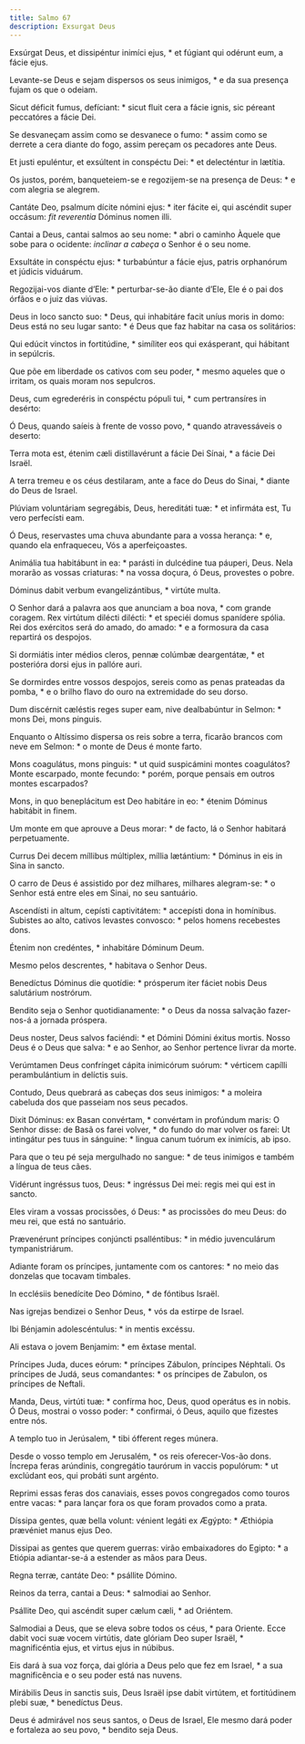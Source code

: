 ```yaml
---
title: Salmo 67
description: Exsurgat Deus
---
```


<div class="side-by-side not-content">

Exsúrgat Deus, et dissipéntur inimíci ejus, * et fúgiant qui odérunt eum, a
    fácie ejus.

Levante-se Deus e sejam dispersos os seus inimigos, * e da sua presença
    fujam os que o odeiam.

Sicut déficit fumus, defíciant: * sicut fluit cera a fácie ignis, sic
    péreant peccatóres a fácie Dei.

Se desvaneçam assim como se desvanece o fumo: * assim como se derrete a cera
    diante do fogo, assim pereçam os pecadores ante Deus.

Et justi epuléntur, et exsúltent in conspéctu Dei: * et delecténtur in
    lætítia.

Os justos, porém, banqueteiem-se e regozijem-se na presença de Deus: * e com
    alegria se alegrem.

Cantáte Deo, psalmum dícite nómini ejus: * iter fácite ei, qui ascéndit
    super occásum: <em>fit reverentia</em> Dóminus nomen illi.

Cantai a Deus, cantai salmos ao seu nome: * abri o caminho Àquele que sobe
    para o ocidente: <em>inclinar a cabeça</em> o Senhor é o seu nome.

Exsultáte in conspéctu ejus: * turbabúntur a fácie ejus, patris orphanórum
    et júdicis viduárum.

Regozijai-vos diante d’Ele: * perturbar-se-ão diante d’Ele, Ele é o pai dos
    órfãos e o juiz das viúvas.

Deus in loco sancto suo: * Deus, qui inhabitáre facit uníus moris in domo:
  Deus está no seu lugar santo: * é Deus que faz habitar na casa os
    solitários:

Qui edúcit vinctos in fortitúdine, * simíliter eos qui exásperant, qui
    hábitant in sepúlcris.

Que põe em liberdade os cativos com seu poder, * mesmo aqueles que o
    irritam, os quais moram nos sepulcros.

Deus, cum egrederéris in conspéctu pópuli tui, * cum pertransíres in
    desérto:

Ó Deus, quando saíeis à frente de vosso povo, * quando atravessáveis o
    deserto:

Terra mota est, étenim cæli distillavérunt a fácie Dei Sínai, * a fácie Dei
    Israël.

A terra tremeu e os céus destilaram, ante a face do Deus do Sinai, * diante
    do Deus de Israel.

Plúviam voluntáriam segregábis, Deus, hereditáti tuæ: * et infirmáta est, Tu
    vero perfecísti eam.

Ó Deus, reservastes uma chuva abundante para a vossa herança: * e, quando
    ela enfraqueceu, Vós a aperfeiçoastes.

Animália tua habitábunt in ea: * parásti in dulcédine tua páuperi, Deus.
  Nela morarão as vossas criaturas: * na vossa doçura, ó Deus, provestes o
    pobre.

Dóminus dabit verbum evangelizántibus, * virtúte multa.

O Senhor dará a palavra aos que anunciam a boa nova, * com grande coragem.
  Rex virtútum dilécti dilécti: * et speciéi domus spanídere spólia.
  Rei dos exércitos será do amado, do amado: * e a formosura da casa repartirá
    os despojos.

Si dormiátis inter médios cleros, pennæ colúmbæ deargentátæ, * et posterióra
    dorsi ejus in pallóre auri.

Se dormirdes entre vossos despojos, sereis como as penas prateadas da pomba,
    * e o brilho flavo do ouro na extremidade do seu dorso.

Dum discérnit cæléstis reges super eam, nive dealbabúntur in Selmon: * mons
    Dei, mons pinguis.

Enquanto o Altíssimo dispersa os reis sobre a terra, ficarão brancos com
    neve em Selmon: * o monte de Deus é monte farto.

Mons coagulátus, mons pinguis: * ut quid suspicámini montes coagulátos?
  Monte escarpado, monte fecundo: * porém, porque pensais em outros montes
    escarpados?

Mons, in quo beneplácitum est Deo habitáre in eo: * étenim Dóminus habitábit
    in finem.

Um monte em que aprouve a Deus morar: * de facto, lá o Senhor habitará
    perpetuamente.

Currus Dei decem míllibus múltiplex, míllia lætántium: * Dóminus in eis in
    Sina in sancto.

O carro de Deus é assistido por dez milhares, milhares alegram-se: * o
    Senhor está entre eles em Sinai, no seu santuário.

Ascendísti in altum, cepísti captivitátem: * accepísti dona in homínibus.
  Subistes ao alto, cativos levastes convosco: * pelos homens recebestes dons.

Étenim non credéntes, * inhabitáre Dóminum Deum.

Mesmo pelos descrentes, * habitava o Senhor Deus.

Benedíctus Dóminus die quotídie: * prósperum iter fáciet nobis Deus
    salutárium nostrórum.

Bendito seja o Senhor quotidianamente: * o Deus da nossa salvação
    fazer-nos-á a jornada próspera.

Deus noster, Deus salvos faciéndi: * et Dómini Dómini éxitus mortis.
  Nosso Deus é o Deus que salva: * e ao Senhor, ao Senhor pertence livrar da
    morte.

Verúmtamen Deus confrínget cápita inimicórum suórum: * vérticem capílli
    perambulántium in delíctis suis.

Contudo, Deus quebrará as cabeças dos seus inimigos: * a moleira cabeluda
    dos que passeiam nos seus pecados.

Dixit Dóminus: ex Basan convértam, * convértam in profúndum maris:
  O Senhor disse: de Basã os farei volver, * do fundo do mar volver os farei:
  Ut intingátur pes tuus in sánguine: * lingua canum tuórum ex inimícis, ab
    ipso.

Para que o teu pé seja mergulhado no sangue: * de teus inimigos e também a
    língua de teus cães.

Vidérunt ingréssus tuos, Deus: * ingréssus Dei mei: regis mei qui est in
    sancto.

Eles viram a vossas procissões, ó Deus: * as procissões do meu Deus: do meu
    rei, que está no santuário.

Prævenérunt príncipes conjúncti psalléntibus: * in médio juvenculárum
    tympanistriárum.

Adiante foram os príncipes, juntamente com os cantores: * no meio das
    donzelas que tocavam timbales.

In ecclésiis benedícite Deo Dómino, * de fóntibus Israël.

Nas igrejas bendizei o Senhor Deus, * vós da estirpe de Israel.

Ibi Bénjamin adolescéntulus: * in mentis excéssu.

Ali estava o jovem Benjamim: * em êxtase mental.

Príncipes Juda, duces eórum: * príncipes Zábulon, príncipes Néphtali.
  Os príncipes de Judá, seus comandantes: * os príncipes de Zabulon, os
    príncipes de Neftali.

Manda, Deus, virtúti tuæ: * confírma hoc, Deus, quod operátus es in nobis.
  Ó Deus, mostrai o vosso poder: * confirmai, ó Deus, aquilo que fizestes
    entre nós.

A templo tuo in Jerúsalem, * tibi ófferent reges múnera.

Desde o vosso templo em Jerusalém, * os reis oferecer-Vos-ão dons.
  Íncrepa feras arúndinis, congregátio taurórum in vaccis populórum: * ut
    exclúdant eos, qui probáti sunt argénto.

Reprimi essas feras dos canaviais, esses povos congregados como touros entre
    vacas: * para lançar fora os que foram provados como a prata.

Díssipa gentes, quæ bella volunt: vénient legáti ex Ægýpto: * Æthiópia
    prævéniet manus ejus Deo.

Dissipai as gentes que querem guerras: virão embaixadores do Egipto: * a
    Etiópia adiantar-se-á a estender as mãos para Deus.

Regna terræ, cantáte Deo: * psállite Dómino.

Reinos da terra, cantai a Deus: * salmodiai ao Senhor.

Psállite Deo, qui ascéndit super cælum cæli, * ad Oriéntem.

Salmodiai a Deus, que se eleva sobre todos os céus, * para Oriente.
  Ecce dabit voci suæ vocem virtútis, date glóriam Deo super Israël, *
    magnificéntia ejus, et virtus ejus in núbibus.

Eis dará à sua voz força, dai glória a Deus pelo que fez em Israel, * a sua
    magnificência e o seu poder está nas nuvens.

Mirábilis Deus in sanctis suis, Deus Israël ipse dabit virtútem, et
    fortitúdinem plebi suæ, * benedíctus Deus.

Deus é admirável nos seus santos, o Deus de Israel, Ele mesmo dará poder e
    fortaleza ao seu povo, * bendito seja Deus.

</div>
